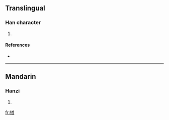 ==Translingual==

===Han character===
{{Han char|rn=64|rad=手|as=09|sn=12|four=5806<sub>0</sub>|canj=手廿金田 (QTCW)}}

# {{defn|Han|sort=手09}}

====References====
* {{Han ref|kx=0440.250|dkj=12318|dj=0791.220|hdz=31921.030|uh=63C2|ud=25538|bh=D96A|bd=55658}}

----

==Mandarin==

===Hanzi===
{{cmn-hanzi|pin=[[jiū]] ([[jiu1]])|wg=chiu<sup>1</sup>}}

# {{defn|Mandarin|sort=手09}}

[[fr:揂]]
